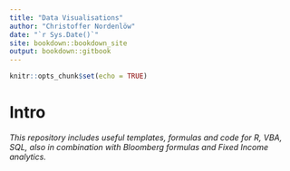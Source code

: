 ```yaml
---
title: "Data Visualisations"
author: "Christoffer Nordenlöw"
date: "`r Sys.Date()`"
site: bookdown::bookdown_site
output: bookdown::gitbook
---
```



```r
knitr::opts_chunk$set(echo = TRUE)
```
# Intro {-}

*This repository includes useful templates, formulas and code for R, VBA, SQL, also in combination with Bloomberg formulas and Fixed Income analytics.*